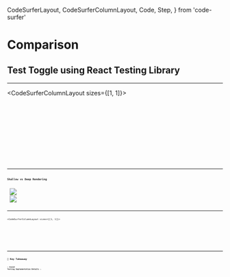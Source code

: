   CodeSurferLayout,
  CodeSurferColumnLayout,
  Code,
  Step,
} from 'code-surfer'

# Comparison

## Test Toggle using React Testing Library

---

<CodeSurferColumnLayout sizes={[1, 1]}>

<Step>
  <Code
    code={require('!!raw-loader!./Toggle.test.js').default}
    focus="10:18"
    lang="jsx"
    title="Enzyme"
  />
  <Code
    code={require('!!raw-loader!./ToggleHooks.test.js').default}
    focus="9:17"
    lang="jsx"
    title="React Testing Library"
  />
</Step>

<Step subtitle="What does it even mean? 🤷🏻‍♂️">
  <Code
    code={require('!!raw-loader!./Toggle.test.js').default}
    focus="10"
    lang="jsx"
    title="Shallow rendering"
  />
  <Code
    code={require('!!raw-loader!./ToggleHooks.test.js').default}
    focus="9"
    lang="jsx"
    title="Deep rendering"
  />
</Step>

<Step subtitle="Let's debug!">
  <Code
    code={require('!!raw-loader!./Toggle.test.0.js').default}
    focus="11"
    lang="jsx"
    title="Shallow rendering"
  />
  <Code
    code={require('!!raw-loader!./ToggleHooks.test.0.js').default}
    focus="9[13:17],10"
    lang="jsx"
    title="Deep rendering"
  />
</Step>

</CodeSurferColumnLayout>

---

### Shallow vs Deep Rendering

<Split>
  <Image
    src={require('file-loader!./shallow-rendering-debug.png')}
    style={{
      margin: 'auto',
      height: '50vh',
      width: '50vw',
      backgroundSize: 'contain',
    }}
  />
  <Image
    src={require('file-loader!./deep-rendering-debug.png')}
    style={{
      margin: '0 auto 0 0',
      height: '50vh',
      width: '50vw',
      backgroundSize: 'contain',
    }}
  />
</Split>

---

<CodeSurferColumnLayout sizes={[1, 1]}>

<Step title="Testing Implementation Details">
  <Code
    code={require('!!raw-loader!./Toggle.test.js').default}
    focus="12,17"
    lang="jsx"
    subtitle="Assert component's instance state"
  />
  <Code
    code={require('!!raw-loader!./ToggleHooks.test.js').default}
    focus="11:12,16:17"
    lang="jsx"
    subtitle="Assert user's perception"
  />
</Step>

<Step title="Testing Implementation Details">
  <Code
    code={require('!!raw-loader!./Toggle.test.js').default}
    focus="15"
    lang="jsx"
    subtitle="Call component's instance method directly"
  />
  <Code
    code={require('!!raw-loader!./ToggleHooks.test.js').default}
    focus="14"
    lang="jsx"
    subtitle="Try to mimic user's interaction behaviour"
  />
</Step>

</CodeSurferColumnLayout>

---

# 🔑 Key Takeaway

## ⚠️ Avoid Testing Implementation Details ️️⚠️

